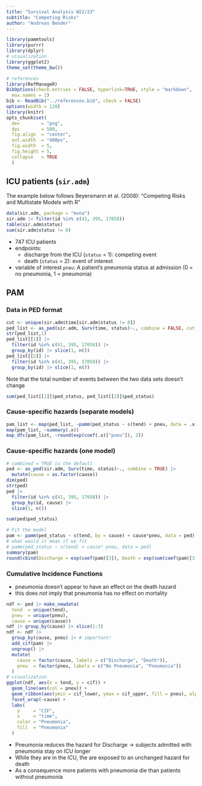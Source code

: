 ```yaml
---
title: "Survival Analysis W22/23"
subtitle: "Competing Risks"
author: "Andreas Bender"
---
```


```r
library(pammtools)
library(purrr)
library(dplyr)
# visualization
library(ggplot2)
theme_set(theme_bw())
```

```r
# references
library(RefManageR)
BibOptions(check.entries = FALSE, hyperlink=TRUE, style = "markdown",
  max.names = 1)
bib <- ReadBib("../references.bib", check = FALSE)
options(width = 120)
library(knitr)
opts_chunk$set(
  dev        = "png",
  dpi        = 500,
  fig.align  = "center",
  out.width  = "400px",
  fig.width  = 5,
  fig.height = 5,
  collapse   = TRUE
  )
```



## ICU patients (`sir.adm`)

The example below follows Beyersmann et al. (2008): "Competing Risks and Multistate Models with R"

```r
data(sir.adm, package = "mvna")
sir.adm |> filter(id %in% c(41, 395, 17058))
table(sir.adm$status)
sum(sir.adm$status != 0)
```

- 747 ICU patients
- endpoints:
  + discharge from the ICU (`status` = 1): competing event
  + death (`status` = 2): event of interest
- variable of interest  `pneu`: A patient's pneumonia status at admission (0 = no pneumonia, 1 = pneumonia)


## PAM

### Data in PED format
```r
cut <- unique(sir.adm$time[sir.adm$status != 0])
ped_list <- as_ped(sir.adm, Surv(time, status)~., combine = FALSE, cut = cut)
str(ped_list,1)
ped_list[[1]] |>
  filter(id %in% c(41, 395, 17058)) |>
  group_by(id) |> slice(1, n())
ped_list[[2]] |>
  filter(id %in% c(41, 395, 17058)) |>
  group_by(id) |> slice(1, n())
```

Note that the total number of events between the two data sets doesn't change
```r
sum(ped_list[[1]]$ped_status, ped_list[[2]]$ped_status)
```

### Cause-specific hazards (separate models)

```r
pam_list <- map(ped_list, ~pamm(ped_status ~ s(tend) + pneu, data = .x))
map(pam_list, ~summary(.x))
map_dfc(pam_list, ~round(exp(coef(.x)["pneu"]), 2))
```

### Cause-specific hazards (one model)

```r
# combined = TRUE is the default
ped <- as_ped(sir.adm, Surv(time, status)~., combine = TRUE) |>
  mutate(cause = as.factor(cause))
dim(ped)
str(ped)
ped |>
  filter(id %in% c(41, 395, 17058)) |>
  group_by(id, cause) |>
  slice(1, n())

sum(ped$ped_status)

# Fit the model
pam <- pamm(ped_status ~ s(tend, by = cause) + cause*pneu, data = ped)
# what would it mean if we fit
# pamm(ped_status ~ s(tend) + cause* pneu, data = ped)
summary(pam)
round(cbind(Discharge = exp(coef(pam)[3]), Death = exp(sum(coef(pam)[3:4]) )), 2)
```

### Cumulative Incidence Functions

- pneumonia doesn't appear to have an effect on the death hazard
- this does *not* imply that pneumonia has no effect on mortality

```r
ndf <- ped |> make_newdata(
  tend  = unique(tend),
  pneu  = unique(pneu),
  cause = unique(cause))
ndf |> group_by(cause) |> slice(1:3)
ndf <- ndf |>
  group_by(cause, pneu) |> # important!
  add_cif(pam) |>
  ungroup() |>
  mutate(
    cause = factor(cause, labels = c("Discharge", "Death")),
    pneu  = factor(pneu, labels = c("No Pneumonia", "Pneumonia"))
  )
# visualization
ggplot(ndf, aes(x = tend, y = cif)) +
  geom_line(aes(col = pneu)) +
  geom_ribbon(aes(ymin = cif_lower, ymax = cif_upper, fill = pneu), alpha = .3) +
  facet_wrap(~cause) +
  labs(
    y     = "CIF",
    x     = "time",
    color = "Pneumonia",
    fill  = "Pneumonia"
  )
```

- Pneumonia reduces the hazard for Discharge $\rightarrow$ subjects admitted with pneumonia stay on ICU longer
- While they are in the ICU, the are exposed to an unchanged hazard for death
- As a consequence more patients with pneumonia die than patients without pneumonia
